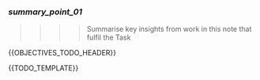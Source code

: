 ### _summary_point_01_

>>>>
>>>> Summarise key insights from work in this note that fulfil the Task
>>>>



{{OBJECTIVES_TODO_HEADER}}

{{TODO_TEMPLATE}}


